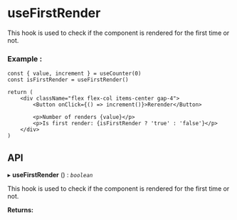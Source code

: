 


<Meta of={useFirstRender} />

# useFirstRender

This hook is used to check if the component is rendered for the first time or not.

### Example :

```tsx
const { value, increment } = useCounter(0)
const isFirstRender = useFirstRender()

return (
	<div className="flex flex-col items-center gap-4">
		<Button onClick={() => increment()}>Rerender</Button>

		<p>Number of renders {value}</p>
		<p>Is first render: {isFirstRender ? 'true' : 'false'}</p>
	</div>
)
```

## **API**

▸ **useFirstRender** () : _`boolean`_

This hook is used to check if the component is rendered for the first time or not.

**Returns:**

<Table headers={returns.headers} data={returns.data} />

<Canvas of={useFirstRender.Example} />
